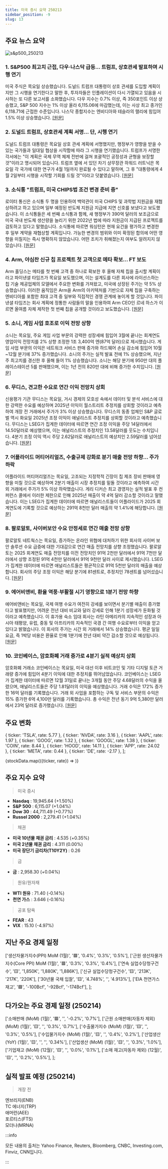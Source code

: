 ```yaml
---
title: 미국 증시 요약 250213
sidebar_position: -9
slug: 13
---
```


## 주요 뉴스 요약

![s&p500_250213](/map/250213.png)

### 1. **S&P500 최고치 근접, 다우·나스닥 급등... 트럼프, 상호관세 발표하며 시행 연기**

미국 주식은 목요일 상승했습니다. 도널드 트럼프 대통령이 상호 관세를 도입할 계획이지만 그 시행을 연기한다고 말한 후, 투자자들은 인플레이션이 다시 가열되고 있음을 시사하는 또 다른 보고서를 소화했습니다. 다우 지수는 0.7% 이상, 즉 350포인트 이상 상승했고, S&P 500 지수는 1% 이상 올라 6,115.06에 마감했는데, 이는 사상 최고 종가인 6,118.71에 근접한 수준입니다. 나스닥 종합지수는 엔비디아와 테슬라의 랠리에 힘입어 1.5% 이상 상승했습니다. [[원문]](https://finance.yahoo.com/news/live/stock-market-today-sp-500-nears-record-dow-nasdaq-jump-as-trump-announces-reciprocal-tariffs-delays-implementation-143043986.html)

### 2. **도널드 트럼프, 상호관세 계획 서명... 단, 시행 연기**

도널드 트럼프 대통령은 목요일 상호 관세 계획에 서명했지만, 행정부가 영향을 받을 수 있는 국가들과 일대일 협상을 시작함에 따라 그 시행을 연기했습니다. 트럼프가 서명한 각서에는 "이 계획은 국제 무역 체제 전반에 걸쳐 포괄적인 공정성과 균형을 보장할 것"이라고 명시되어 있습니다. 트럼프 옆에 서 있던 차기 상무장관 하워드 러트닉은 목요일 각 국가에 대한 연구가 4월 1일까지 완료될 수 있다고 말하며, 그 후 "대통령에게 4월 2일부터 시행을 시작할 기회를 드릴 것"이라고 덧붙였습니다. [[원문]](https://finance.yahoo.com/news/donald-trump-signs-his-plan-for-reciprocal-tariffs--but-with-a-delay-191757993.html)

### 3. **소식통 "트럼프, 미국 CHIPS법 조건 변경 준비 중"**

로이터 통신은 소식통 두 명을 인용하여 백악관이 미국 CHIPS 및 과학법 지원금을 재협상하려고 하고 있으며 일부 예정된 반도체 지원금 지급에 지연 신호를 보냈다고 보도했습니다. 이 소식통들은 세 번째 소식통과 함께, 새 행정부가 390억 달러의 보조금으로 미국 국내 반도체 생산량을 늘리기 위한 2022년 법에 따라 지원금이 지급된 프로젝트를 검토하고 있다고 말했습니다. 소식통에 따르면 워싱턴은 현재 요건을 평가하고 변경한 후 일부 계약을 재협상할 계획입니다. 가능한 변경의 범위와 이미 확정된 합의에 어떤 영향을 미칠지는 즉시 명확하지 않았습니다. 어떤 조치가 취해졌는지 여부도 알려지지 않았습니다. [[원문]](https://www.reuters.com/technology/trump-prepares-change-us-chips-act-conditions-sources-say-2025-02-13/)

### 4. **Arm, 야심찬 신규 칩 프로젝트 첫 고객으로 메타 확보... FT 보도**

Arm 홀딩스는 메타를 첫 번째 고객 중 하나로 확보한 후 올해 자체 칩을 출시할 계획이라고 파이낸셜 타임즈가 목요일 보도했으며, 이는 설계도를 다른 회사에 라이선스하는 칩 기술 제공업체의 모델에서 주요한 변화를 가져왔고, 미국에 상장된 주가는 약 5% 상승했습니다. 이러한 움직임은 Arm을 Arm의 아키텍처를 기반으로 자체 칩을 구축하는 엔비디아를 포함한 최대 고객 중 일부와 직접적인 경쟁 관계에 놓이게 할 것입니다. 파이낸셜 타임즈는 회사 계획에 정통한 사람들의 말을 인용하여 Arm CEO인 르네 하스가 이르면 올여름 자체 제작한 첫 번째 칩을 공개할 것이라고 보도했습니다. [[원문]](https://www.reuters.com/technology/arm-secures-meta-first-customer-ambitious-new-chip-project-ft-reports-2025-02-13/)

### 5. **소니, 게임 사업 호조로 이익 전망 상향**

소니는 목요일, 주요 게임 사업 부문의 강력한 성장세에 힘입어 3월에 끝나는 회계연도 영업이익 전망치를 2% 상향 조정한 1조 3,400억 엔(87억 달러)으로 제시했습니다. 게임 사업 부문의 이익은 네트워크 서비스 판매 증가와 하드웨어 손실 감소에 힘입어 10월~12월 분기에 37% 증가했습니다. 소니의 주가는 실적 발표 전에 1% 상승했으며, 지난주 최고치를 경신한 후 올해 들어 1% 상승했습니다. 소니는 해당 분기에 950만 대의 플레이스테이션 5를 판매했으며, 이는 1년 전의 820만 대에 비해 증가한 수치입니다. [[원문]](https://www.reuters.com/technology/sony-profit-rises-229-april-december-period-2025-02-13/)

### 6. **무디스, 견고한 수요로 연간 이익 전망치 상회**

신용평가 기관 무디스는 목요일, 거시 경제의 모호성 속에서 데이터 및 분석 서비스에 대한 강력한 수요를 예상하며 2025년 이익이 월스트리트 추정치를 상회할 것이라고 예측하여 개장 전 거래에서 주가가 3% 이상 상승했습니다. 무디스의 동종 업체인 S&P 글로벌 역시 화요일 2025년 조정 이익이 애널리스트 추정치를 상회할 것이라고 예측했습니다. 무디스는 LSEG가 집계한 데이터에 따르면 연간 조정 이익을 주당 14달러에서 14.50달러로 예상했으며, 이는 애널리스트의 추정치인 13.58달러를 웃도는 수치입니다. 4분기 조정 이익 역시 주당 2.62달러로 애널리스트의 예상치인 2.59달러를 넘어섰습니다. [[원문]](https://www.reuters.com/business/finance/moodys-forecasts-annual-profit-above-estimates-robust-demand-2025-02-13/)

### 7. **어플라이드 머티어리얼즈, 수출규제 강화로 분기 매출 전망 하향... 주가 하락**

어플라이드 머티어리얼즈는 목요일, 고조되는 지정학적 긴장이 칩 제조 장비 판매에 영향을 미칠 것으로 예상하며 2분기 매출이 시장 추정치를 밑돌 것이라고 예측하여 시간 외 거래에서 주가가 5% 이상 하락했습니다. 게리 디커슨 최고 경영자는 실적 발표 후 컨퍼런스 콜에서 이러한 제한으로 인해 2025년 매출이 약 4억 달러 감소할 것이라고 말했습니다. 이는 LSEG가 집계한 데이터에 따르면 애널리스트들이 어플라이드가 2025 회계연도에 기록할 것으로 예상하는 291억 8천만 달러 매출의 약 1.4%에 해당합니다. [[원문]](https://www.reuters.com/technology/applied-materials-gives-dour-quarterly-revenue-forecast-export-curbs-tighten-2025-02-13/)

### 8. **팔로알토, 사이버보안 수요 안정세로 연간 매출 전망 상향**

팔로알토 네트웍스는 목요일, 증가하는 온라인 위협에 대처하기 위한 회사의 사이버 보안 솔루션 수요 급증에 대한 기대감으로 연간 매출 전망치를 상향 조정했습니다. 팔로알토는 2025 회계연도 매출 전망치를 이전 전망치인 91억 2천만 달러에서 91억 7천만 달러에서 상향 조정된 91억 4천만 달러에서 91억 9천만 달러 사이로 제시했습니다. LSEG가 집계한 데이터에 따르면 애널리스트들은 평균적으로 91억 5천만 달러의 매출을 예상합니다. 회사의 주당 조정 이익은 해당 분기에 81센트로, 추정치인 78센트를 넘어섰습니다. [[원문]](https://www.reuters.com/technology/cybersecurity/palo-alto-raises-annual-revenue-forecast-steady-cybersecurity-demand-2025-02-13/)

### 9. **에어비앤비, 환율 역풍·부활절 시기 영향으로 1분기 전망 하향**

에어비앤비는 목요일, 국제 여행 수요가 여전히 강세를 보이면서 분기별 매출이 증가했다고 발표했지만, 어려운 전년 대비 비교와 달러 강세로 인해 1분기 성장세가 둔화될 것이라고 예측했습니다. 이 휴가용 숙소 임대 회사는 라틴 아메리카의 지속적인 성장과 아시아 태평양, 유럽, 중동 및 아프리카의 지속적인 국경 간 여행 수요로부터 이익을 얻고 있다고 밝혔습니다. 이 회사의 주가는 시간 외 거래에서 14% 상승했습니다. 평균 일일 요금, 즉 1박당 비용은 환율로 인해 1분기에 전년 대비 약간 감소할 것으로 예상됩니다. [[원문]](https://www.reuters.com/business/airbnb-tempers-first-quarter-forecast-fx-headwinds-easter-timing-2025-02-13/)

### 10. **코인베이스, 암호화폐 거래 증가로 4분기 실적 예상치 상회**

암호화폐 거래소 코인베이스는 목요일, 미국 대선 이후 비트코인 및 기타 디지털 토큰 거래량 증가에 힘입어 4분기 이익에 대한 추정치를 뛰어넘었습니다. 코인베이스는 LSEG가 집계한 데이터에 따르면 12월 31일로 끝나는 3개월 동안 주당 4.68달러의 수익을 올렸으며, 애널리스트들은 주당 1.81달러의 이익을 예상했습니다. 거래 수익은 172% 증가한 16억 달러를 기록했습니다. 거래 외 사업을 포함하는 구독 및 서비스 부문의 수익은 15% 증가한 6억 4,100만 달러를 기록했습니다. 총 수익은 전년 동기 9억 5,380만 달러에서 23억 달러로 증가했습니다. [[원문]](https://www.reuters.com/technology/coinbase-reports-strong-fourth-quarter-profit-crypto-rally-2025-02-13/)

## 주요 변화

  { ticker: 'TSLA', rate: 5.77 },
  { ticker: 'NVDA', rate: 3.16 },
  { ticker: 'AAPL', rate: 1.97 },
  { ticker: 'GOOG', rate: 1.32 },
  { ticker: 'GOOGL', rate: 1.38 },
  { ticker: 'COIN', rate: 8.44 },
  { ticker: 'HOOD', rate: 14.11 },
  { ticker: 'APP', rate: 24.02 },
  { ticker: 'META', rate: 0.44 },
  { ticker: 'DE', rate: -2.17 },
];

{stockData.map(({ticker, rate}) => <StockCardMini key={ticker} ticker={ticker} rate={rate}></StockCardMini>)}

## 주요 지수 요약

> 미국 증시

- **Nasdaq** : 19,945.64 (+1.50%)
- **S&P 500** : 6,115.07 (+1.04%)
- **Dow 30** : 44,711.49 (+0.77%)
- **Russel 2000** : 2,279.41 (+1.04%)

> 채권

- **미국 10년물 채권 금리** : 4.535 (+0.35%)
- **미국 2년물 채권 금리** : 4.311 (0.00%)
- **미국 장단기 금리차(T10Y2Y)** : 0.26

> 금

- **금** : 2,958.30 (+0.04%)

> 원유/원자재

- **WTI 원유** : 71.40 (-0.14%)
- **천연 가스** : 3.646 (-0.16%)

> 공포 탐욕

- **FEAR** : 43
- **VIX** : 15.10 (-4.97%)

## 지난 주요 경제 일정

  ['생산자물가지수(PPI) MoM (1월)', '🟥', '0.4%', '0.3%', '0.5%'],
  ['근원 생산자물가지수(Core PPI) MoM (1월)', '🟥', '0.3%', '0.3%', '0.4%'],
  ['연속 실업수당청구건수', '🟨', '1,850K', '1,880K', '1,886K'],
  ['신규 실업수당청구건수', '🟨', '213K', '217K', '220K'],
  ['30년물 국채 입찰', '🟨', '4.748%', '', '4.913%'],
  ['EIA 천연가스재고', '🟩', '-100Bcf', '-92Bcf', '-174Bcf'],
];

<EconomicCalendar data={eventsData} />

## 다가오는 주요 경제 일정 (250214)

  ['소매판매 (MoM) (1월)', '🟥', '', '-0.2%', '0.7%'],
  ['근원 소매판매(자동차 제외) (MoM) (1월)', '🟨', '', '0.3%', '0.7%'],
  ['수출물가지수 (MoM) (1월)', '🟨', '', '0.3%', '0.5%'],
  ['수입물가지수 (MoM) (1월)', '🟨', '', '0.4%', '0.2%'],
  ['산업생산 (YoY) (1월)', '🟨', '', '', '0.34%'],
  ['산업생산 (MoM) (1월)', '🟨', '', '0.3%', '1.0%'],
  ['기업재고 (MoM) (12월)', '🟨', '', '0.0%', '0.1%'],
  ['소매 재고(자동차 제외) (12월)', '🟨', '', '0.2%', '0.5%'],
];

<EconomicCalendar data={nextEventsData} />

## 실적 발표 예정 (250214)

> 개장 전

엔브리지(ENB)  
TC 에너지(TRP)  
애머런(AEE)  
포르티스(FTS)  
모더나(MRNA)

:::info

모든 내용의 출처는 Yahoo Finance, Reuters, Bloomberg, CNBC, Investing.com, Finviz, CNN입니다.

:::
